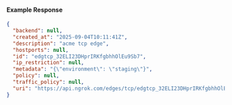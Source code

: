 
#### Example Response

```json
{
  "backend": null,
  "created_at": "2025-09-04T10:11:41Z",
  "description": "acme tcp edge",
  "hostports": null,
  "id": "edgtcp_32ELI23DHprIRKfgbhhOlEu9Sb7",
  "ip_restriction": null,
  "metadata": "{\"environment\": \"staging\"}",
  "policy": null,
  "traffic_policy": null,
  "uri": "https://api.ngrok.com/edges/tcp/edgtcp_32ELI23DHprIRKfgbhhOlEu9Sb7"
}
```
